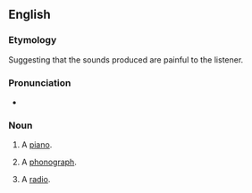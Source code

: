 ==English==

===Etymology===
Suggesting that the sounds produced are painful to the listener.

===Pronunciation===
* {{audio|en|En-au-agony box.ogg|Audio (AU)}}

===Noun===
{{en-noun|es}}

# {{lb|en|slang}} A [[piano]].
# {{lb|en|slang}} A [[phonograph]].
# {{lb|en|slang}} A [[radio]].